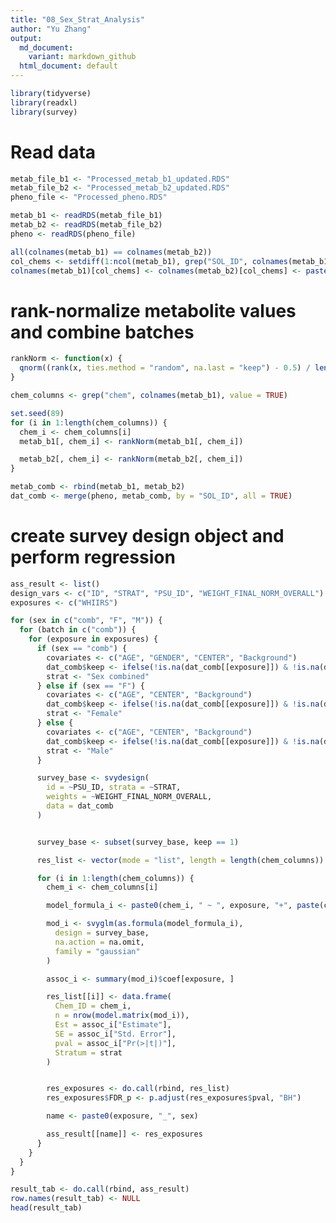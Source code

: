 ```yaml
---
title: "08_Sex_Strat_Analysis"
author: "Yu Zhang"
output:
  md_document:
    variant: markdown_github
  html_document: default
---
```


```r
library(tidyverse)
library(readxl)
library(survey)
```

# Read data
```r
metab_file_b1 <- "Processed_metab_b1_updated.RDS"
metab_file_b2 <- "Processed_metab_b2_updated.RDS"
pheno_file <- "Processed_pheno.RDS"

metab_b1 <- readRDS(metab_file_b1)
metab_b2 <- readRDS(metab_file_b2)
pheno <- readRDS(pheno_file)

all(colnames(metab_b1) == colnames(metab_b2))
col_chems <- setdiff(1:ncol(metab_b1), grep("SOL_ID", colnames(metab_b1)))
colnames(metab_b1)[col_chems] <- colnames(metab_b2)[col_chems] <- paste0("chem_", colnames(metab_b1)[col_chems])
```

# rank-normalize metabolite values and combine batches
```r
rankNorm <- function(x) {
  qnorm((rank(x, ties.method = "random", na.last = "keep") - 0.5) / length(!is.na(x)))
}

chem_columns <- grep("chem", colnames(metab_b1), value = TRUE)

set.seed(89)
for (i in 1:length(chem_columns)) {
  chem_i <- chem_columns[i]
  metab_b1[, chem_i] <- rankNorm(metab_b1[, chem_i])

  metab_b2[, chem_i] <- rankNorm(metab_b2[, chem_i])
}

metab_comb <- rbind(metab_b1, metab_b2)
dat_comb <- merge(pheno, metab_comb, by = "SOL_ID", all = TRUE)
```

# create survey design object and perform regression

```r
ass_result <- list()
design_vars <- c("ID", "STRAT", "PSU_ID", "WEIGHT_FINAL_NORM_OVERALL")
exposures <- c("WHIIRS")

for (sex in c("comb", "F", "M")) {
  for (batch in c("comb")) {
    for (exposure in exposures) {
      if (sex == "comb") {
        covariates <- c("AGE", "GENDER", "CENTER", "Background")
        dat_comb$keep <- ifelse(!is.na(dat_comb[[exposure]]) & !is.na(dat_comb$chem_35), 1, 0)
        strat <- "Sex combined"
      } else if (sex == "F") {
        covariates <- c("AGE", "CENTER", "Background")
        dat_comb$keep <- ifelse(!is.na(dat_comb[[exposure]]) & !is.na(dat_comb$chem_35) & dat_comb$GENDER == "F", 1, 0)
        strat <- "Female"
      } else {
        covariates <- c("AGE", "CENTER", "Background")
        dat_comb$keep <- ifelse(!is.na(dat_comb[[exposure]]) & !is.na(dat_comb$chem_35) & dat_comb$GENDER == "M", 1, 0)
        strat <- "Male"
      }

      survey_base <- svydesign(
        id = ~PSU_ID, strata = ~STRAT,
        weights = ~WEIGHT_FINAL_NORM_OVERALL,
        data = dat_comb
      )


      survey_base <- subset(survey_base, keep == 1)

      res_list <- vector(mode = "list", length = length(chem_columns))

      for (i in 1:length(chem_columns)) {
        chem_i <- chem_columns[i]

        model_formula_i <- paste0(chem_i, " ~ ", exposure, "+", paste(covariates, collapse = "+"))

        mod_i <- svyglm(as.formula(model_formula_i),
          design = survey_base,
          na.action = na.omit,
          family = "gaussian"
        )

        assoc_i <- summary(mod_i)$coef[exposure, ]

        res_list[[i]] <- data.frame(
          Chem_ID = chem_i,
          n = nrow(model.matrix(mod_i)),
          Est = assoc_i["Estimate"],
          SE = assoc_i["Std. Error"],
          pval = assoc_i["Pr(>|t|)"],
          Stratum = strat
        )


        res_exposures <- do.call(rbind, res_list)
        res_exposures$FDR_p <- p.adjust(res_exposures$pval, "BH")

        name <- paste0(exposure, "_", sex)

        ass_result[[name]] <- res_exposures
      }
    }
  }
}

result_tab <- do.call(rbind, ass_result)
row.names(result_tab) <- NULL
head(result_tab)
```
